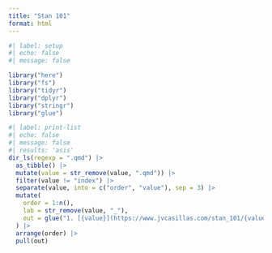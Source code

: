 ```yaml
---
title: "Stan 101"
format: html
---
```


```r
#| label: setup
#| echo: false
#| message: false

library("here")
library("fs")
library("tidyr")
library("dplyr")
library("stringr")
library("glue")
```

```r
#| label: print-list
#| echo: false
#| message: false
#| results: 'asis'
dir_ls(regexp = ".qmd") |> 
  as_tibble() |> 
  mutate(value = str_remove(value, ".qmd")) |> 
  filter(value != "index") |> 
  separate(value, into = c("order", "value"), sep = 3) |> 
  mutate(
    order = 1:n(), 
    lab = str_remove(value, "_"), 
    out = glue("1. [{value}](https://www.jvcasillas.com/stan_101/{value}.html)")
  ) |> 
  arrange(order) |> 
  pull(out)
```

